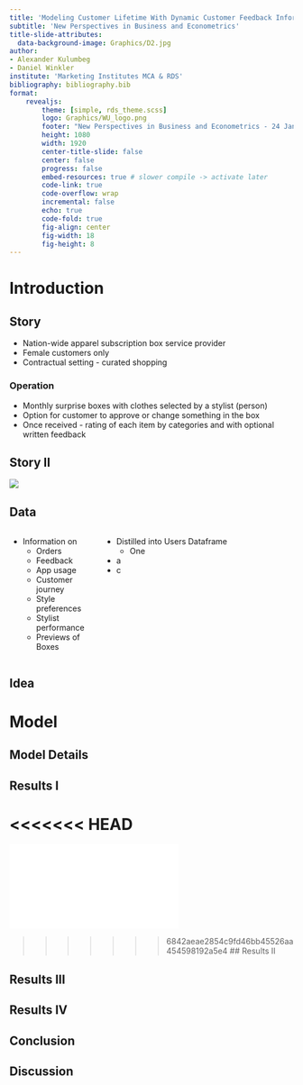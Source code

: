 ---
title: 'Modeling Customer Lifetime With Dynamic Customer Feedback Information'
subtitle: 'New Perspectives in Business and Econometrics'
title-slide-attributes: 
  data-background-image: Graphics/D2.jpg
author: 
- Alexander Kulumbeg
- Daniel Winkler
institute: 'Marketing Institutes MCA & RDS'
bibliography: bibliography.bib  
format: 
    revealjs:
        theme: [simple, rds_theme.scss]
        logo: Graphics/WU_logo.png
        footer: "New Perspectives in Business and Econometrics - 24 January 2023"
        height: 1080
        width: 1920
        center-title-slide: false
        center: false
        progress: false
        embed-resources: true # slower compile -> activate later
        code-link: true
        code-overflow: wrap
        incremental: false
        echo: true
        code-fold: true
        fig-align: center
        fig-width: 18
        fig-height: 8
---

# Introduction

## Story


- Nation-wide apparel subscription box service provider
- Female customers only
- Contractual setting - curated shopping

### Operation

- Monthly surprise boxes with clothes selected by a stylist (person)
- Option for customer to approve or change something in the box
- Once received - rating of each item by categories and with optional written feedback


## Story II

![](./Graphics/story.png)

## Data

:::: {.columns}

::: {.column width="30%"}

- Information on
    - Orders
    - Feedback
    - App usage
    - Customer journey
    - Style preferences
    - Stylist performance
    - Previews of Boxes
:::

::: {.column width="70%"}

- Distilled into Users Dataframe
    - One 
- a
- c

:::

::::




## Idea



# Model

## Model Details

## Results I

<<<<<<< HEAD
=======
::: {#fig-div}

![](./Graphics/mod26_3D_4S_plot1.pdf)

:::

>>>>>>> 6842aeae2854c9fd46bb45526aa454598192a5e4
## Results II

## Results III

## Results IV


## Conclusion

## Discussion